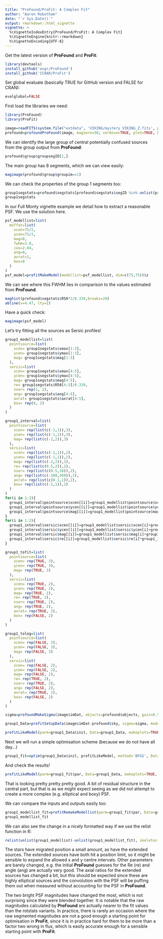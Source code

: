 ```yaml
---
title: "ProFound/ProFit: A Complex Fit"
author: "Aaron Robotham"
date: "`r Sys.Date()`"
output: rmarkdown::html_vignette
vignette: >
  %\VignetteIndexEntry{ProFound/ProFit: A Complex Fit}
  %\VignetteEngine{knitr::rmarkdown}
  %\VignetteEncoding{UTF-8}
---
```


Get the latest version of **ProFound** and **ProFit**:

```r
library(devtools)
install_github('asgr/ProFound')
install_github('ICRAR/ProFit')
```

Set global evaluate (basically TRUE for GitHub version and FALSE for CRAN):

```r
evalglobal=FALSE
```

First load the libraries we need:

```r
library(ProFound)
library(ProFit)
```

```r
image=readFITS(system.file("extdata", 'VIKING/mystery_VIKING_Z.fits', package="ProFound"))
profound=profoundProFound(image, magzero=30, verbose=TRUE, plot=TRUE, boundstats=TRUE, rotstats=TRUE)
```

We can identify the large group of central potentially confused sources from the group output from **ProFound**:

```r
profound$group$groupsegID[1,]
```

The main group has 8 segments, which we can view easily:

```r
magimage(profound$group$groupim==1)
```

We can check the properties of the group 1 segments too:

```r
group1segstats=profound$segstats[profound$segstats$segID %in% unlist(profound$group$groupsegID[1,"segID"]),]
group1segstats
```

In our Full Monty vignette example we detail how to extract a reasonable PSF. We use the solution here.

```r
psf_modellist=list(
  moffat=list(
    xcen=75/2,
    ycen=75/2,
    mag=0,
    fwhm=3.8,
    con=2.04,
    ang=0,
    axrat=1,
    box=0
  )
)
psf_model=profitMakeModel(modellist=psf_modellist, dim=c(75,75))$z
```

We can see where this FWHM lies in comparison to the values estimated from **ProFound**.

```r
maghist(profound$segstats$R50*2/0.339,breaks=20)
abline(v=4.47, lty=2)
```

Have a quick check:

```r
magimage(psf_model)
```

Let's try fitting all the sources as Sersic profiles!

```r
group1_modellist=list(
  pointsource=list(
    xcen= group1segstats$xmax[1:3],
    ycen= group1segstats$ymax[1:3],
    mag= group1segstats$mag[1:3]
  ),
  sersic=list(
    xcen= group1segstats$xmax[4:5],
    ycen= group1segstats$ymax[4:5],
    mag= group1segstats$mag[4:5],
    re= group1segstats$R50[4:5]/0.339,
    nser= rep(1, 2),
    ang= group1segstats$ang[4:5],
    axrat= group1segstats$axrat[4:5],
    box= rep(0, 2)
  )
)

group1_interval=list(
  pointsource=list(
    xcen= rep(list(c(-1,1)),3),
    ycen= rep(list(c(-1,1)),3),
    mag= rep(list(c(-2,2)),3)
  ),
  sersic=list(
    xcen= rep(list(c(-1,1)),2),
    ycen= rep(list(c(-1,1)),2),
    mag= rep(list(c(-2,2)),2),
    re= rep(list(c(0.5,2)),2),
    nser= rep(list(c(0.5,10)),2),
    ang= rep(list(c(-180,360)),2),
    axrat= rep(list(c(0.1,1)),2),
    box= rep(list(c(-1,1)),2)
  )
)
for(i in 1:3){
  group1_interval$pointsource$xcen[[i]]=group1_modellist$pointsource$xcen[i]+group1_interval$pointsource$xcen[[i]]
  group1_interval$pointsource$ycen[[i]]=group1_modellist$pointsource$ycen[i]+group1_interval$pointsource$ycen[[i]]
  group1_interval$pointsource$mag[[i]]=group1_modellist$pointsource$mag[i]+group1_interval$pointsource$mag[[i]]
}
for(i in 1:2){
  group1_interval$sersic$xcen[[i]]=group1_modellist$sersic$xcen[i]+group1_interval$sersic$xcen[[i]]
  group1_interval$sersic$ycen[[i]]=group1_modellist$sersic$ycen[i]+group1_interval$sersic$ycen[[i]]
  group1_interval$sersic$mag[[i]]=group1_modellist$sersic$mag[i]+group1_interval$sersic$mag[[i]]
  group1_interval$sersic$re[[i]]=group1_modellist$sersic$re[i]*group1_interval$sersic$re[[i]]
}

group1_tofit=list(
  pointsource=list(
    xcen= rep(TRUE, 3),
    ycen= rep(TRUE, 3),
    mag= rep(TRUE, 3)
  ),
  sersic=list(
    xcen= rep(TRUE, 2),
    ycen= rep(TRUE, 2),
    mag= rep(TRUE, 2),
    re= rep(TRUE, 2),
    nser= rep(TRUE, 2),
    ang= rep(TRUE, 2),
    axrat= rep(TRUE, 2),
    box= rep(FALSE, 2)
  )
)

group1_tolog=list(
  pointsource=list(
    xcen= rep(FALSE, 3),
    ycen= rep(FALSE, 3),
    mag= rep(FALSE, 3)
  ),
  sersic=list(
    xcen= rep(FALSE, 2),
    ycen= rep(FALSE, 2),
    mag= rep(FALSE, 2),
    re= rep(TRUE, 2),
    nser= rep(TRUE, 2),
    ang= rep(FALSE, 2),
    axrat= rep(TRUE, 2),
    box= rep(FALSE, 2)
  )
)
```


```r
sigma=profoundMakeSigma(image$imDat, objects=profound$objects, gain=0.5, sky=profound$sky, skyRMS =profound$skyRMS, plot=TRUE)
```

```r
group1_Data=profitSetupData(image$imDat-profound$sky, sigma=sigma, modellist=group1_modellist, tofit=group1_tofit, tolog=group1_tolog, intervals=group1_interval, magzero=30, algo.func='optim', psf=psf_model, region=matrix(profound$segim %in% unlist(profound$group$groupsegID[1,'segID'])[1:5], 356), verbose=FALSE)
```

```r
profitLikeModel(parm=group1_Data$init, Data=group1_Data, makeplots=TRUE, plotchisq=TRUE)
```

Next we will run a simple optimisation scheme (because we do not have all day...)

```r
group1_fit=optim(group1_Data$init, profitLikeModel, method='BFGS', Data=group1_Data, control=list(fnscale=-1))
```

And check the results!

```r
profitLikeModel(parm=group1_fit$par, Data=group1_Data, makeplots=TRUE, plotchisq=TRUE)
```

That is looking pretty pretty pretty good. A bit of residual structure in the central part, but that is as we might expect seeing as we did not attempt to create a more complex (e.g. elliptical and boxy) PSF.

We can compare the inputs and outputs easily too:

```r
group1_modellist_fit=profitRemakeModellist(parm=group1_fit$par, Data=group1_Data)$modellist
group1_modellist_fit
```

We can also see the change in a nicely formatted way if we use the relist function in R:

```r
relist(unlist(group1_modellist)-unlist(group1_modellist_fit), skeleton = group1_modellist)
```

The stars have migrated position a small amount, as have the extended sources. The extended sources have both hit a position limit, so it might be sensible to expand the allowed x and y centre intervals. Other parameters are barely changed, e.g. the initial **ProFound** guesses for the Re (re) and angle (ang) are actually very good. The axial ratios for the extended sources has changed a bit, but this should be expected since these are highly elliptical sources and the convolution with the PSF will be puffing them out when measured without accounting for the PSF in **ProFound**.

The two bright PSF magnitudes have changed the most, which is not surprising since they were blended together. It is notable that the raw magnitudes calculated by **ProFound** are actually nearer to the fit values than the rotstats variants. In practice, there is rarely an occasion where the raw segmented magnitudes are not a good enough a starting point for optimisation in **ProFit**, since it is in practice hard for them to be more than a factor two wrong in flux, which is easily accurate enough for a sensible starting point with **ProFit**.
